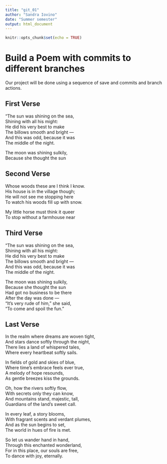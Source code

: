 ```yaml
---
title: "git_01"
author: "Sandra Iovino"
date: "Summer semester"
output: html_document
---
```


```r
knitr::opts_chunk$set(echo = TRUE)
```
# Build a Poem with commits to different branches
Our project will be done using a sequence of save and commits and branch actions.
<!-- Do not modify or change any text in "!--" bracketed areas such as this --- these are instructions to
you, if you change any of this the git program will notice it and compromise your git merging strategy !-->

## First Verse 
<!--Put the first five lines of a poem by Lewis Carrol in this section!-->

"The sun was shining on the sea,  
      Shining with all his might:  
He did his very best to make  
      The billows smooth and bright —  
And this was odd, because it was  
      The middle of the night.  

The moon was shining sulkily,  
      Because she thought the sun  

## Second Verse
<!--Put the first five lines of a poem by Robert Frost here!-->

Whose woods these are I think I know.  
His house is in the village though;     
He will not see me stopping here     
To watch his woods fill up with snow.     

My little horse must think it queer     
To stop without a farmhouse near  

## Third Verse
<!--Put the first two verses of The Walrus and the Carpenter here!-->

"The sun was shining on the sea,  
      Shining with all his might:  
He did his very best to make  
      The billows smooth and bright —  
And this was odd, because it was  
      The middle of the night.  

The moon was shining sulkily,  
      Because she thought the sun  
Had got no business to be there  
      After the day was done —  
"It's very rude of him," she said,  
      "To come and spoil the fun."  
      
## Last Verse
<!--Put a short poem you created using chatGPT of 20 to 30 lines,here!-->

In the realm where dreams are woven tight,  
And stars dance softly through the night,  
There lies a land of whispered tales,  
Where every heartbeat softly sails.  

In fields of gold and skies of blue,  
Where time's embrace feels ever true,  
A melody of hope resounds,  
As gentle breezes kiss the grounds.  

Oh, how the rivers softly flow,  
With secrets only they can know,  
And mountains stand, majestic, tall,  
Guardians of the land's sweet call.  

In every leaf, a story blooms,  
With fragrant scents and verdant plumes,  
And as the sun begins to set,  
The world in hues of fire is met.  

So let us wander hand in hand,  
Through this enchanted wonderland,  
For in this place, our souls are free,  
To dance with joy, eternally.  

